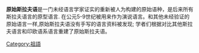 {{unreferenced|time=2016-08-23T06:11:17+00:00}}
'''原始斯拉夫语'''是一门未经语言学家证实的重新被人为构建的原始语种，是后来所有斯拉夫语言的原型语言. 在公元5-9世纪被用来作为演说语言。和其他未经验证的原始语言一样,原始斯拉夫语没有手写的语言资料被发现; 学者们根据对比其他斯拉夫语言和印欧语系语言重建了原始斯拉夫语。

{{language-stub}}
{{斯拉夫语族}}
[[Category:祖語|Category:祖語]]